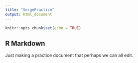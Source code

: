 ```yaml
---
title: "SergePractice"
output: html_document
---
```


```r
knitr::opts_chunk$set(echo = TRUE)
```

## R Markdown

Just making a practice document that perhaps we can all edit.
